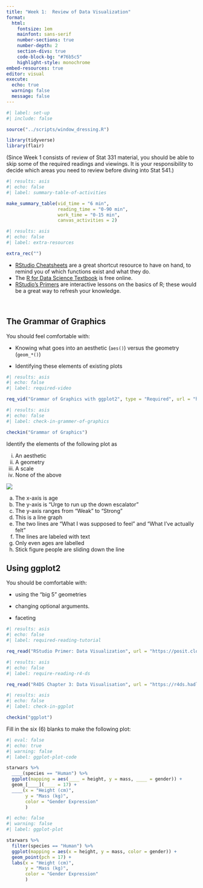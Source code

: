 ```yaml
---
title: "Week 1:  Review of Data Visualization"
format: 
  html: 
    fontsize: 1em
    mainfont: sans-serif
    number-sections: true
    number-depth: 2
    section-divs: true
    code-block-bg: "#76b5c5"
    highlight-style: monochrome
embed-resources: true
editor: visual
execute: 
  echo: true
  warning: false
  message: false
---
```


```r
#| label: set-up
#| include: false

source("../scripts/window_dressing.R")

library(tidyverse)
library(flair)
```

(Since Week 1 consists of review of Stat 331 material, you should be able to skip some of the required readings and viewings. It is your responsibility to decide which areas you need to review before diving into Stat 541.)

```r
#| results: asis
#| echo: false
#| label: summary-table-of-activities

make_summary_table(vid_time = "6 min", 
                   reading_time = "0-90 min", 
                   work_time = "0-15 min", 
                   canvas_activities = 2)
```

```r
#| results: asis
#| echo: false
#| label: extra-resources

extra_rec("")
```

-   [RStudio Cheatsheets](https://rstudio.com/resources/cheatsheets/) are a great shortcut resource to have on hand, to remind you of which functions exist and what they do.
-   The [R for Data Science Textbook](https://r4ds.had.co.nz/) is free online.
-   [RStudio's Primers](https://rstudio.cloud/learn/primers) are interactive lessons on the basics of R; these would be a great way to refresh your knowledge.

</br>

## The Grammar of Graphics

You should feel comfortable with:

-   Knowing what goes into an aesthetic (`aes()`) versus the geometry (`geom_*()`)

-   Identifying these elements of existing plots

```r
#| results: asis
#| echo: false
#| label: required-video

req_vid("Grammar of Graphics with ggplot2", type = "Required", url = "https://www.youtube.com/embed/kepKM7Z2O54", embed = FALSE)
```

```r
#| results: asis
#| echo: false
#| label: check-in-grammer-of-graphics

checkin("Grammar of Graphics")
```

Identify the elements of the following plot as

(i) An aesthetic
(ii) A geometry
(iii) A scale
(iv) None of the above

![](../images/escalators.png)

(a) The x-axis is age
(b) The y-axis is "Urge to run up the down escalator"
(c) The y-axis ranges from "Weak" to "Strong"
(d) This is a line graph
(e) The two lines are "What I was supposed to feel" and "What I've actually felt"
(f) The lines are labeled with text
(g) Only even ages are labelled
(h) Stick figure people are sliding down the line

## Using ggplot2

You should be comfortable with:

-   using the "big 5" geometries

-   changing optional arguments.

-   faceting

```r
#| results: asis
#| echo: false
#| label: required-reading-tutorial

req_read("RStudio Primer: Data Visualization", url = "https://posit.cloud/learn/recipes", type = "Recommended")
```

```r
#| results: asis
#| echo: false
#| label: require-reading-r4-ds

req_read("R4DS Chapter 3: Data Visualisation", url = "https://r4ds.hadley.nz/data-visualize.html", type = "Recommended")
```

```r
#| results: asis
#| echo: false
#| label: check-in-ggplot

checkin("ggplot")
```

Fill in the six (6) blanks to make the following plot:

```r
#| eval: false
#| echo: true
#| warning: false
#| label: ggplot-plot-code

starwars %>%
  ____(species == "Human") %>%
  ggplot(mapping = aes(____ = height, y = mass, ____ = gender)) + 
  geom_[____](____ = 17) +
  ____(x = "Height (cm)", 
       y = "Mass (kg)", 
       color = "Gender Expression"
       )
```

```r
#| echo: false
#| warning: false
#| label: ggplot-plot

starwars %>%
  filter(species == "Human") %>%
  ggplot(mapping = aes(x = height, y = mass, color = gender)) + 
  geom_point(pch = 17) +
  labs(x = "Height (cm)", 
       y = "Mass (kg)", 
       color = "Gender Expression"
       )
```
